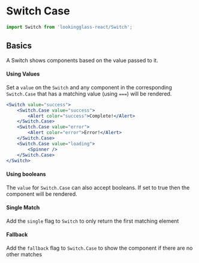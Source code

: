 
<Meta title="Components/Switch Case" component={Switch} argTypes={stories.argTypes} />

# Switch Case

<Description of={Switch} />

```js
import Switch from 'lookingglass-react/Switch';
```

<Canvas>
    <Story story={stories.AllProps} name="All Props" />
</Canvas>

<ArgsTable story="All Props" />

## Basics

A Switch shows components based on the value passed to it.

#### Using Values

Set a `value` on the `Switch` and any component in the corresponding `Switch.Case` that has a matching value (using `===`) will be rendered.

```jsx
<Switch value="success">
    <Switch.Case value="success">
        <Alert color="success">Complete!</Alert>
    </Switch.Case>
    <Switch.Case value="error">
        <Alert color="error">Error!</Alert>
    </Switch.Case>
    <Switch.Case value="loading">
        <Spinner />
    </Switch.Case>
</Switch>
```

#### Using booleans

The `value` for `Switch.Case` can also accept booleans. If set to true then the component will be rendered.

<Canvas>
    <Story story={stories.Booleans} />
</Canvas>

#### Single Match

Add the `single` flag to `Switch` to only return the first matching element

<Canvas>
    <Story story={stories.Single} />
</Canvas>

#### Fallback

Add the `fallback` flag to `Switch.Case` to show the component if there are no other matches

<Canvas>
    <Story story={stories.Fallback} />
</Canvas>
